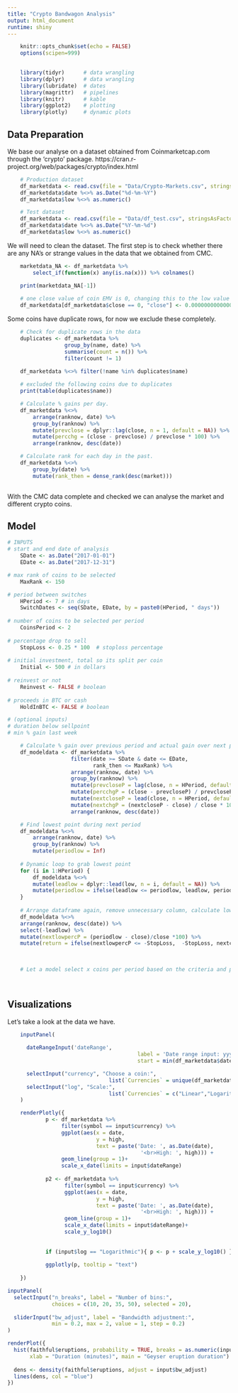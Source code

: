 ```yaml
---
title: "Crypto Bandwagon Analysis"
output: html_document
runtime: shiny
---
```


```r

    knitr::opts_chunk$set(echo = FALSE)
    options(scipen=999)
    
```

```r

    library(tidyr)      # data wrangling
    library(dplyr)      # data wrangling
    library(lubridate)  # dates
    library(magrittr)   # pipelines
    library(knitr)      # kable
    library(ggplot2)    # plotting
    library(plotly)     # dynamic plots

```

## Data Preparation
We base our analyse on a dataset obtained from Coinmarketcap.com through the 'crypto' package. https://cran.r-project.org/web/packages/crypto/index.html

```r

    # Production dataset
    df_marketdata <- read.csv(file = "Data/Crypto-Markets.csv", stringsAsFactors = FALSE, sep = ";")
    df_marketdata$date %<>% as.Date("%d-%m-%Y")
    df_marketdata$low %<>% as.numeric()

    # Test dataset
    df_marketdata <- read.csv(file = "Data/df_test.csv", stringsAsFactors = FALSE, sep = ";")
    df_marketdata$date %<>% as.Date("%Y-%m-%d")
    df_marketdata$low %<>% as.numeric()

```

We will need to clean the dataset. The first step is to check whether there are any NA's or strange values in the data that we obtained from CMC. 

```r

    marketdata_NA <- df_marketdata %>%
        select_if(function(x) any(is.na(x))) %>% colnames()

    print(marketdata_NA[-1])
    
    # one close value of coin EMV is 0, changing this to the low value of that date.
    df_marketdata[df_marketdata$close == 0, "close"] <- 0.00000000000001 

```

Some coins have duplicate rows, for now we exclude these completely.
```r

    # Check for duplicate rows in the data
    duplicates <- df_marketdata %>% 
                  group_by(name, date) %>% 
                  summarise(count = n()) %>% 
                  filter(count != 1)

    df_marketdata %<>% filter(!name %in% duplicates$name)
    
    # excluded the following coins due to duplicates
    print(table(duplicates$name))

```

```r

    # Calculate % gains per day.
    df_marketdata %<>% 
        arrange(ranknow, date) %>% 
        group_by(ranknow) %>%
        mutate(prevclose = dplyr::lag(close, n = 1, default = NA)) %>%
        mutate(percchg = (close - prevclose) / prevclose * 100) %>%
        arrange(ranknow, desc(date))

    # Calculate rank for each day in the past. 
    df_marketdata %<>%
        group_by(date) %>% 
        mutate(rank_then = dense_rank(desc(market)))
    
```

With the CMC data complete and checked we can analyse the market and different crypto coins.

## Model

```r

# INPUTS
# start and end date of analysis
    SDate <- as.Date("2017-01-01")
    EDate <- as.Date("2017-12-31")

# max rank of coins to be selected
    MaxRank <- 150

# period between switches
    HPeriod <- 7 # in days
    SwitchDates <- seq(SDate, EDate, by = paste0(HPeriod, " days"))
    
# number of coins to be selected per period
    CoinsPeriod <- 2
    
# percentage drop to sell
    StopLoss <- 0.25 * 100  # stoploss percentage 
    
# initial investment, total so its split per coin
    Initial <- 500 # in dollars
    
# reinvest or not
    Reinvest <- FALSE # boolean
    
# proceeds in BTC or cash
    HoldInBTC <- FALSE # boolean

# (optional inputs)
# duration below sellpoint
# min % gain last week

```


```r


    # Calculate % gain over previous period and actual gain over next period. Not adjusted for stoploss.
    df_modeldata <- df_marketdata %>% 
                    filter(date >= SDate & date <= EDate,
                           rank_then <= MaxRank) %>%
                    arrange(ranknow, date) %>% 
                    group_by(ranknow) %>%
                    mutate(prevcloseP = lag(close, n = HPeriod, default = NA))  %>%
                    mutate(percchgP = (close - prevcloseP) / prevcloseP * 100)  %>%
                    mutate(nextcloseP = lead(close, n = HPeriod, default = NA)) %>%
                    mutate(nextchgP = (nextcloseP - close) / close * 100) %>%
                    arrange(ranknow, desc(date))

    # Find lowest point during next period
    df_modeldata %<>%           
        arrange(ranknow, date) %>% 
        group_by(ranknow) %>% 
        mutate(periodlow = Inf)
    
    # Dynamic loop to grab lowest point
    for (i in 1:HPeriod) {
        df_modeldata %<>% 
        mutate(leadlow = dplyr::lead(low, n = i, default = NA)) %>% 
        mutate(periodlow = ifelse(leadlow <= periodlow, leadlow, periodlow)) 
    }
    
    # Arrange dataframe again, remove unnecessary column, calculate lowest point in %, compare to stoploss and adjust.
    df_modeldata %<>%  
    arrange(ranknow, desc(date)) %>%
    select(-leadlow) %>%
    mutate(nextlowpercP = (periodlow - close)/close *100) %>%
    mutate(return = ifelse(nextlowpercP <= -StopLoss,  -StopLoss, nextchgP))   # applying stoploss 

    
    
    # Let a model select x coins per period based on the criteria and put those rows in a dataframe for result analysis.

        
```




## Visualizations

Let's take a look at the data we have.

```r

    inputPanel(
      
      dateRangeInput('dateRange',
                                         label = 'Date range input: yyyy-mm-dd',
                                         start = min(df_marketdata$date), end = max(df_marketdata$date)),

      selectInput("currency", "Choose a coin:",
                                list(`Currencies` = unique(df_marketdata$symbol))),
      selectInput("log", "Scale:",
                                list(`Currencies` = c("Linear","Logarithmic")))
    )

    renderPlotly({
            p <- df_marketdata %>% 
                 filter(symbol == input$currency) %>% 
                 ggplot(aes(x = date, 
                            y = high,
                            text = paste('Date: ', as.Date(date),
                                          '<br>High: ', high))) +
                 geom_line(group = 1)+
                 scale_x_date(limits = input$dateRange)
            
            p2 <- df_marketdata %>% 
                  filter(symbol == input$currency) %>% 
                  ggplot(aes(x = date, 
                            y = high,
                            text = paste('Date: ', as.Date(date),
                                          '<br>High: ', high))) +
                  geom_line(group = 1)+
                  scale_x_date(limits = input$dateRange)+
                  scale_y_log10()
            
            
            if (input$log == "Logarithmic"){ p <- p + scale_y_log10() }
            
            ggplotly(p, tooltip = "text")
      
    })
```



```r

inputPanel(
  selectInput("n_breaks", label = "Number of bins:",
              choices = c(10, 20, 35, 50), selected = 20),
  
  sliderInput("bw_adjust", label = "Bandwidth adjustment:",
              min = 0.2, max = 2, value = 1, step = 0.2)
)

renderPlot({
  hist(faithful$eruptions, probability = TRUE, breaks = as.numeric(input$n_breaks),
       xlab = "Duration (minutes)", main = "Geyser eruption duration")
  
  dens <- density(faithful$eruptions, adjust = input$bw_adjust)
  lines(dens, col = "blue")
})
```
